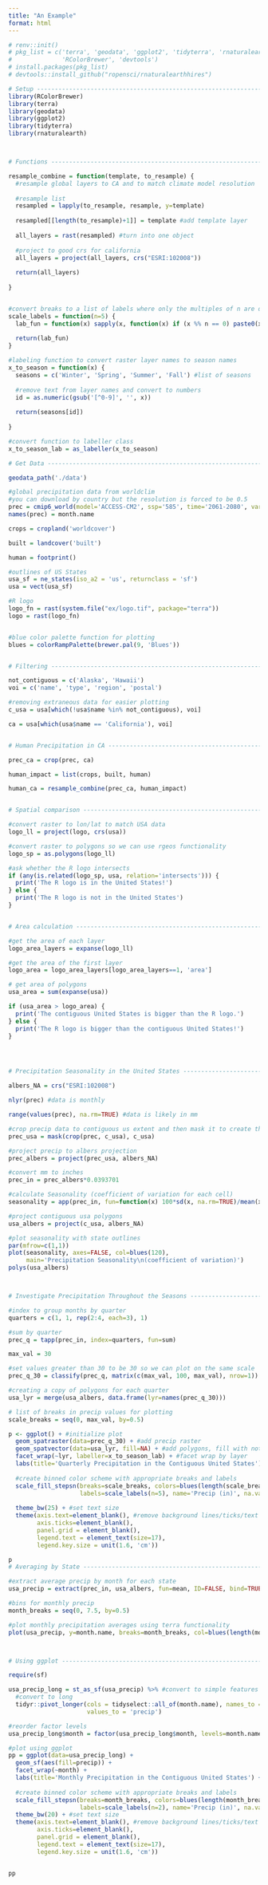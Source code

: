 ```yaml
---
title: "An Example"
format: html
---
```


```r
# renv::init()
# pkg_list = c('terra', 'geodata', 'ggplot2', 'tidyterra', 'rnaturalearth', 
#              'RColorBrewer', 'devtools')
# install.packages(pkg_list)
# devtools::install_github("ropensci/rnaturalearthhires")

# Setup -------------------------------------------------------------------
library(RColorBrewer)
library(terra)
library(geodata)
library(ggplot2)
library(tidyterra)
library(rnaturalearth)



# Functions ---------------------------------------------------------------

resample_combine = function(template, to_resample) {
  #resample global layers to CA and to match climate model resolution
  
  #resample list
  resampled = lapply(to_resample, resample, y=template)
  
  resampled[[length(to_resample)+1]] = template #add template layer
  
  all_layers = rast(resampled) #turn into one object
  
  #project to good crs for california
  all_layers = project(all_layers, crs("ESRI:102008"))
  
  return(all_layers)
  
}


#convert breaks to a list of labels where only the multiples of n are displayed
scale_labels = function(n=5) {
  lab_fun = function(x) sapply(x, function(x) if (x %% n == 0) paste0(x) else '')
  
  return(lab_fun)
}

#labeling function to convert raster layer names to season names
x_to_season = function(x) {
  seasons = c('Winter', 'Spring', 'Summer', 'Fall') #list of seasons
  
  #remove text from layer names and convert to numbers
  id = as.numeric(gsub('[^0-9]', '', x))
  
  return(seasons[id])
  
}

#convert function to labeller class
x_to_season_lab = as_labeller(x_to_season)

# Get Data ----------------------------------------------------------------

geodata_path('./data')

#global precipitation data from worldclim
#you can download by country but the resolution is forced to be 0.5
prec = cmip6_world(model='ACCESS-CM2', ssp='585', time='2061-2080', var='prec', res=5)
names(prec) = month.name

crops = cropland('worldcover')

built = landcover('built')

human = footprint()

#outlines of US States
usa_sf = ne_states(iso_a2 = 'us', returnclass = 'sf')
usa = vect(usa_sf)

#R logo
logo_fn = rast(system.file("ex/logo.tif", package="terra"))
logo = rast(logo_fn) 


#blue color palette function for plotting
blues = colorRampPalette(brewer.pal(9, 'Blues'))


# Filtering ---------------------------------------------------------------

not_contiguous = c('Alaska', 'Hawaii') 
voi = c('name', 'type', 'region', 'postal')

#removing extraneous data for easier plotting
c_usa = usa[which(!usa$name %in% not_contiguous), voi]

ca = usa[which(usa$name == 'California'), voi]


# Human Precipitation in CA -----------------------------------------------

prec_ca = crop(prec, ca)

human_impact = list(crops, built, human)

human_ca = resample_combine(prec_ca, human_impact)


# Spatial comparison ------------------------------------------------------

#convert raster to lon/lat to match USA data
logo_ll = project(logo, crs(usa))

#convert raster to polygons so we can use rgeos functionality
logo_sp = as.polygons(logo_ll)

#ask whether the R logo intersects 
if (any(is.related(logo_sp, usa, relation='intersects'))) {
  print('The R logo is in the United States!')
} else {
  print('The R logo is not in the United States')
}


# Area calculation --------------------------------------------------------

#get the area of each layer
logo_area_layers = expanse(logo_ll)

#get the area of the first layer
logo_area = logo_area_layers[logo_area_layers==1, 'area']

# get area of polygons
usa_area = sum(expanse(usa))

if (usa_area > logo_area) {
  print('The contiguous United States is bigger than the R logo.')
} else {
  print('The R logo is bigger than the contiguous United States!')
}




# Precipitation Seasonality in the United States --------------------------

albers_NA = crs("ESRI:102008")

nlyr(prec) #data is monthly

range(values(prec), na.rm=TRUE) #data is likely in mm

#crop precip data to contiguous us extent and then mask it to create the correct shape
prec_usa = mask(crop(prec, c_usa), c_usa)

#project precip to albers projection
prec_albers = project(prec_usa, albers_NA)

#convert mm to inches
prec_in = prec_albers*0.0393701

#calculate Seasonality (coefficient of variation for each cell)
seasonality = app(prec_in, fun=function(x) 100*sd(x, na.rm=TRUE)/mean(x, na.rm=TRUE))

#project contiguous usa polygons
usa_albers = project(c_usa, albers_NA)

#plot seasonality with state outlines
par(mfrow=c(1,1))
plot(seasonality, axes=FALSE, col=blues(120),
     main='Precipitation Seasonality\n(coefficient of variation)')
polys(usa_albers)



# Investigate Precipitation Throughout the Seasons ------------------------

#index to group months by quarter
quarters = c(1, 1, rep(2:4, each=3), 1)

#sum by quarter
prec_q = tapp(prec_in, index=quarters, fun=sum)

max_val = 30

#set values greater than 30 to be 30 so we can plot on the same scale
prec_q_30 = classify(prec_q, matrix(c(max_val, 100, max_val), nrow=1))

#creating a copy of polygons for each quarter
usa_lyr = merge(usa_albers, data.frame(lyr=names(prec_q_30)))

# list of breaks in precip values for plotting
scale_breaks = seq(0, max_val, by=0.5)

p <- ggplot() + #initialize plot
  geom_spatraster(data=prec_q_30) + #add precip raster
  geom_spatvector(data=usa_lyr, fill=NA) + #add polygons, fill with nothing
  facet_wrap(~lyr, labeller=x_to_season_lab) + #facet wrap by layer
  labs(title='Quarterly Precipitation in the Contiguous United States') +
  
  #create binned color scheme with appropriate breaks and labels
  scale_fill_stepsn(breaks=scale_breaks, colors=blues(length(scale_breaks)), 
                    labels=scale_labels(n=5), name='Precip (in)', na.value=NA) +
  
  theme_bw(25) + #set text size
  theme(axis.text=element_blank(), #remove background lines/ticks/text
        axis.ticks=element_blank(),
        panel.grid = element_blank(),
        legend.text = element_text(size=17),
        legend.key.size = unit(1.6, 'cm')) 

p
# Averaging by State ------------------------------------------------------

#extract average precip by month for each state
usa_precip = extract(prec_in, usa_albers, fun=mean, ID=FALSE, bind=TRUE, na.rm=TRUE)

#bins for monthly precip
month_breaks = seq(0, 7.5, by=0.5)

#plot monthly precipitation averages using terra functionality
plot(usa_precip, y=month.name, breaks=month_breaks, col=blues(length(month_breaks)))



# Using ggplot ------------------------------------------------------------

require(sf)

usa_precip_long = st_as_sf(usa_precip) %>% #convert to simple features
  #convert to long
  tidyr::pivot_longer(cols = tidyselect::all_of(month.name), names_to = 'month',
                      values_to = 'precip')

#reorder factor levels
usa_precip_long$month = factor(usa_precip_long$month, levels=month.name)

#plot using ggplot
pp = ggplot(data=usa_precip_long) + 
  geom_sf(aes(fill=precip)) +
  facet_wrap(~month) +
  labs(title='Monthly Precipitation in the Contiguous United States') +
  
  #create binned color scheme with appropriate breaks and labels
  scale_fill_stepsn(breaks=month_breaks, colors=blues(length(month_breaks)), 
                    labels=scale_labels(n=2), name='Precip (in)', na.value=NA) +
  theme_bw(20) + #set text size
  theme(axis.text=element_blank(), #remove background lines/ticks/text
        axis.ticks=element_blank(),
        panel.grid = element_blank(),
        legend.text = element_text(size=17),
        legend.key.size = unit(1.6, 'cm')) 


pp



```

